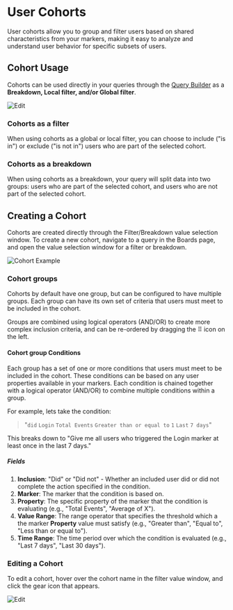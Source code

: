 
# User Cohorts

User cohorts allow you to group and filter users based on shared characteristics from your markers, making it easy to analyze and understand user behavior for specific subsets of users.

## Cohort Usage

Cohorts can be used directly in your queries through the [Query Builder](/Roblox/QueryBuilder) as a **Breakdown, Local filter, and/or Global filter**.

![Edit](/imgs/roblox/cohorts/usage.png)

### Cohorts as a filter

When using cohorts as a global or local filter, you can choose to include ("is in") or exclude ("is not in") users who are part of the selected cohort.

### Cohorts as a breakdown

When using cohorts as a breakdown, your query will split data into two groups: users who are part of the selected cohort, and users who are not part of the selected cohort.

## Creating a Cohort

Cohorts are created directly through the Filter/Breakdown value selection window. To create a new cohort, navigate to a query in the Boards page, and open the value selection window for a filter or breakdown.

![Cohort Example](/imgs/roblox/cohorts/example.png)

### Cohort groups

Cohorts by default have one group, but can be configured to have multiple groups. Each group can have its own set of criteria that users must meet to be included in the cohort. 

Groups are combined using logical operators (AND/OR) to create more complex inclusion criteria, and can be re-ordered by dragging the ⠿ icon on the left.

#### Cohort group Conditions

Each group has a set of one or more conditions that users must meet to be included in the cohort. These conditions can be based on any user properties available in your markers.
Each condition is chained together with a logical operator (AND/OR) to combine multiple conditions within a group.

For example, lets take the condition: 

> "`did` `Login` `Total Events` `Greater than or equal to` `1` `Last` `7 days`"

This breaks down to "Give me all users who triggered the Login marker at least once in the last 7 days."


##### Fields
1. **Inclusion**: "Did" or "Did not" - Whether an included user did or did not complete the action specified in the condition.
2. **Marker**: The marker that the condition is based on.
3. **Property**: The specific property of the marker that the condition is evaluating (e.g., "Total Events", "Average of X"). 
4. **Value Range**: The range operator that specifies the threshold which a the marker **Property** value must satisfy (e.g., "Greater than", "Equal to", "Less than or equal to").
5. **Time Range**: The time period over which the condition is evaluated (e.g., "Last 7 days", "Last 30 days").


### Editing a Cohort

To edit a cohort, hover over the cohort name in the filter value window, and click the gear icon that appears.

![Edit](/imgs/roblox/cohorts/edit.png)